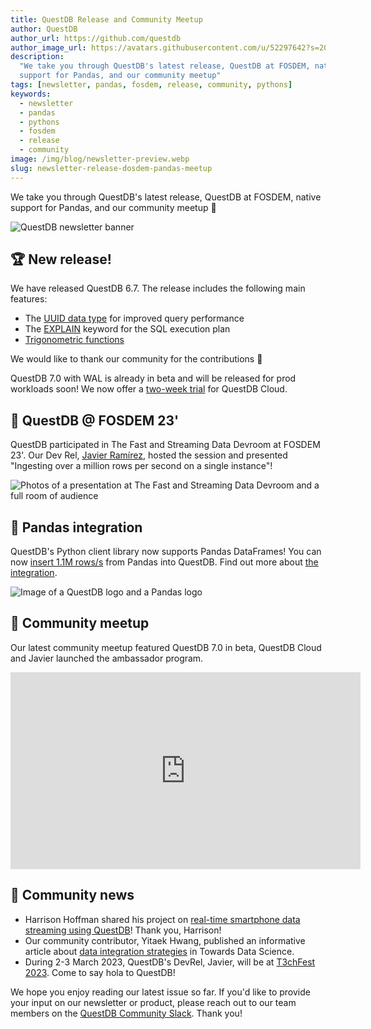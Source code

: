 ```yaml
---
title: QuestDB Release and Community Meetup
author: QuestDB
author_url: https://github.com/questdb
author_image_url: https://avatars.githubusercontent.com/u/52297642?s=200&v=4
description:
  "We take you through QuestDB's latest release, QuestDB at FOSDEM, native
  support for Pandas, and our community meetup"
tags: [newsletter, pandas, fosdem, release, community, pythons]
keywords:
  - newsletter
  - pandas
  - pythons
  - fosdem
  - release
  - community
image: /img/blog/newsletter-preview.webp
slug: newsletter-release-dosdem-pandas-meetup
---
```


We take you through QuestDB's latest release, QuestDB at FOSDEM, native support
for Pandas, and our community meetup 🙌

<!--truncate-->

![QuestDB newsletter banner](/img/blog/newsletter.webp)

## 🏆 New release!

We have released QuestDB 6.7. The release includes the following main features:

- The
  [UUID data type](https://questdb.io/blog/uuid-coordination-free-unique-keys/)
  for improved query performance
- The
  [EXPLAIN](https://questdb.io/blog/explain-sql-query-plan/)
  keyword for the SQL execution plan
- [Trigonometric functions](https://questdb.io/docs/reference/function/trigonometric/)

We would like to thank our community for the contributions 💜

QuestDB 7.0 with WAL is already in beta and will be released for prod workloads
soon! We now offer a [two-week trial](https://questdb.io/cloud/) for QuestDB
Cloud.

## 💬 QuestDB @ FOSDEM 23'

QuestDB participated in The Fast and Streaming Data Devroom at FOSDEM 23'. Our
Dev Rel, [Javier Ramírez](https://twitter.com/supercoco9), hosted the session
and presented "Ingesting over a million rows per second on a single instance"!

![Photos of a presentation at The Fast and Streaming Data Devroom and a full room of audience](/img/blog/2023-02-17/fosdem23.webp)

## 🐍 Pandas integration

QuestDB's Python client library now supports Pandas DataFrames! You can now
[insert 1.1M rows/s](https://www.reddit.com/r/programming/comments/10di6d9/inserting_11m_rowss_from_pandas_into_questdb_with/)
from Pandas into QuestDB. Find out more about
[the integration](https://questdb.io/docs/third-party-tools/pandas/).

![Image of a QuestDB logo and a Pandas logo](/img/blog/2023-02-17/questdb-pandas.webp)

## 🥳 Community meetup

Our latest community meetup featured QuestDB 7.0 in beta, QuestDB Cloud and
Javier launched the ambassador program.

<iframe
  width="560"
  height="315"
  src="https://www.youtube.com/embed/Xzdm2nQB2uc"
  title="YouTube video player"
  frameborder="0"
  allow="accelerometer; autoplay; clipboard-write; encrypted-media; gyroscope; picture-in-picture; web-share"
  allowfullscreen
></iframe>

## 🙌 Community news

- Harrison Hoffman shared his project on
  [real-time smartphone data streaming using QuestDB](https://towardsdatascience.com/a-real-time-streaming-project-with-smartphone-data-7e838a1b009d)!
  Thank you, Harrison!
- Our community contributor, Yitaek Hwang, published an informative article
  about
  [data integration strategies](https://towardsdatascience.com/data-integration-strategies-for-time-series-databases-f96cab274820)
  in Towards Data Science.
- During 2-3 March 2023, QuestDB's DevRel, Javier, will be at
  [T3chFest 2023](https://t3chfest.es/2023/). Come to say hola to QuestDB!

We hope you enjoy reading our latest issue so far. If you'd like to provide your
input on our newsletter or product, please reach out to our team members on the
[QuestDB Community Slack](http://slack.questdb.io/). Thank you!
